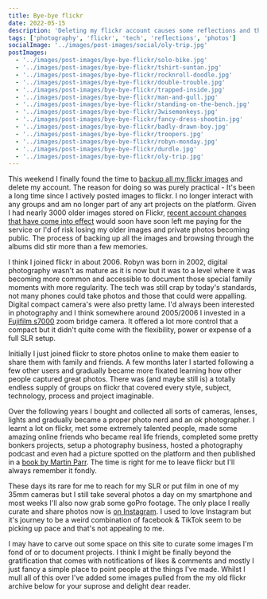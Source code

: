 ```yaml
---
title: Bye-bye flickr
date: 2022-05-15
description: 'Deleting my flickr account causes some reflections and thoughts of how to share my creations'
tags: ['photography', 'flickr', 'tech', 'reflections', 'photos']
socialImage: '../images/post-images/social/oly-trip.jpg'
postImages:
  - '../images/post-images/bye-bye-flickr/solo-bike.jpg'
  - '../images/post-images/bye-bye-flickr/tshirt-suntan.jpg'
  - '../images/post-images/bye-bye-flickr/rocknroll-doodle.jpg'
  - '../images/post-images/bye-bye-flickr/double-trouble.jpg'
  - '../images/post-images/bye-bye-flickr/trapped-inside.jpg'
  - '../images/post-images/bye-bye-flickr/man-and-gull.jpg'
  - '../images/post-images/bye-bye-flickr/standing-on-the-bench.jpg'
  - '../images/post-images/bye-bye-flickr/3wisemonkeys.jpg'
  - '../images/post-images/bye-bye-flickr/fancy-dress-shootin.jpg'
  - '../images/post-images/bye-bye-flickr/badly-drawn-boy.jpg'
  - '../images/post-images/bye-bye-flickr/troopers.jpg'
  - '../images/post-images/bye-bye-flickr/robyn-monday.jpg'
  - '../images/post-images/bye-bye-flickr/durdle.jpg'
  - '../images/post-images/bye-bye-flickr/oly-trip.jpg'
---
```



This weekend I finally found the time to [backup all my flickr images](https://www.mlieser.de/apps/adios-flickr) and delete my account. The reason for doing so was purely practical - It's been a long time since I actively posted images to flickr. I no longer interact with any groups and am no longer part of any art projects on the platform. Given I had nearly 3000 older images stored on Flickr, [recent account changes that have come into effect](https://www.flickr.com/help/forum/en-us/72157720619003104/#:~:text=%22Beginning%20May%201%2C%202022%2C,service%20and%20subject%20to%20removal.%22) would soon have soon left me paying for the service or I'd of risk losing my older images and private photos becoming public. The process of backing up all the images and browsing through the albums did stir more than a few memories.

I think I joined flickr in about 2006. Robyn was born in 2002, digital photography wasn't as mature as it is now but it was to a level where it was becoming more common and accessible to document those special family moments with more regularity. The tech was still crap by today's standards, not many phones could take photos and those that could were appalling. Digital compact camera's were also pretty lame. I'd always been interested in photography and I think somewhere around 2005/2006 I invested in a [Fujifilm s7000](https://en.wikipedia.org/wiki/Fujifilm_FinePix_S7000) zoom bridge camera. It offered a lot more control that a compact but it didn't quite come with the flexibility, power or expense of a full SLR setup.

<GatsbyImage
  alt="first bike ride"
  title="first bike ride"
  image={getImage(props.frontmatter.postImages[0])}
  className="imageFull"
/>

Initially I just joined flickr to store photos online to make them easier to share them with family and friends. A few months later I started following a few other users and gradually became more fixated learning how other people captured great photos. There was (and maybe still is) a totally endless supply of groups on flickr that covered every style, subject, technology, process and project imaginable.

Over the following years I bought and collected all sorts of cameras, lenses, lights and gradually became a proper photo nerd and an _ok_ photographer. I learnt a lot on flickr, met some extremely talented people, made some amazing online friends who became real life friends, completed some pretty bonkers projects, setup a photography business, hosted a photography podcast and even had a picture spotted on the platform and then published in a [book by Martin Parr](https://www.martinparr.com/books/#gallery/8__399884168/443). The time is right for me to leave flickr but I'll always remember it fondly.

<GatsbyImage
  alt="tshirt suntan"
  title="tshirt suntan"
  image={getImage(props.frontmatter.postImages[1])}
  className="imageFull"
/>

These days its rare for me to reach for my SLR or put film in one of my 35mm cameras but I still take several photos a day on my smartphone and most weeks I'll also now grab some goPro footage. The only place I really curate and share photos now is [on Instagram](https://www.instagram.com/_d1sco/). I used to love Instagram but it's journey to be a weird combination of facebook & TikTok seem to be picking up pace and that's not appealing to me.

I may have to carve out some space on this site to curate some images I'm fond of or to document projects. I think I might be finally beyond the gratification that comes with notifications of likes & comments and mostly I just fancy a simple place to point people at the things I've made. Whilst I mull all of this over I've added some images pulled from the my old flickr archive below for your suprose and delight dear reader.

<GatsbyImage
  alt="Doodle Guitar"
  title="Doodle Guitar"
  image={getImage(props.frontmatter.postImages[2])}
  className="imageFull"
/>

<GatsbyImage
  alt="Experiments in double exposures"
  title="Experiments in double exposures"
  image={getImage(props.frontmatter.postImages[3])}
  className="imageFull"
/>

<GatsbyImage
  alt="trapped inside"
  title="trapped inside"
  image={getImage(props.frontmatter.postImages[4])}
  className="imageFull"
/>

<GatsbyImage
  alt="one man and his gull"
  title="one man and his gull"
  image={getImage(props.frontmatter.postImages[5])}
  className="imageFull"
/>

<GatsbyImage
  alt="standing on the bench"
  title="standing on the bench"
  image={getImage(props.frontmatter.postImages[6])}
  className="imageFull"
/>

<GatsbyImage
  alt="3 wise monkeys"
  title="3 wise monkeys"
  image={getImage(props.frontmatter.postImages[7])}
  className="imageFull"
/>

<GatsbyImage
  alt="more beach friends"
  title="more beach friends"
  image={getImage(props.frontmatter.postImages[8])}
  className="imageFull"
/>

<GatsbyImage
  alt="badly drawn boy"
  title="badly drawn boy"
  image={getImage(props.frontmatter.postImages[9])}
  className="imageFull"
/>

<GatsbyImage
  alt="storm troopers about to get attacked by giant hamster"
  title="storm troopers about to get attacked by giant hamster"
  image={getImage(props.frontmatter.postImages[10])}
  className="imageFull"
/>

<GatsbyImage
  alt="robyn modelling"
  title="robyn modelling"
  image={getImage(props.frontmatter.postImages[11])}
  className="imageFull"
/>

<GatsbyImage
  alt="durdle dor"
  title="durdle dor"
  image={getImage(props.frontmatter.postImages[12])}
  className="imageFull"
/>

<GatsbyImage
  alt="Olympus Trip 35"
  title="Olympus Trip 35"
  image={getImage(props.frontmatter.postImages[13])}
  className="imageFull"
/>
